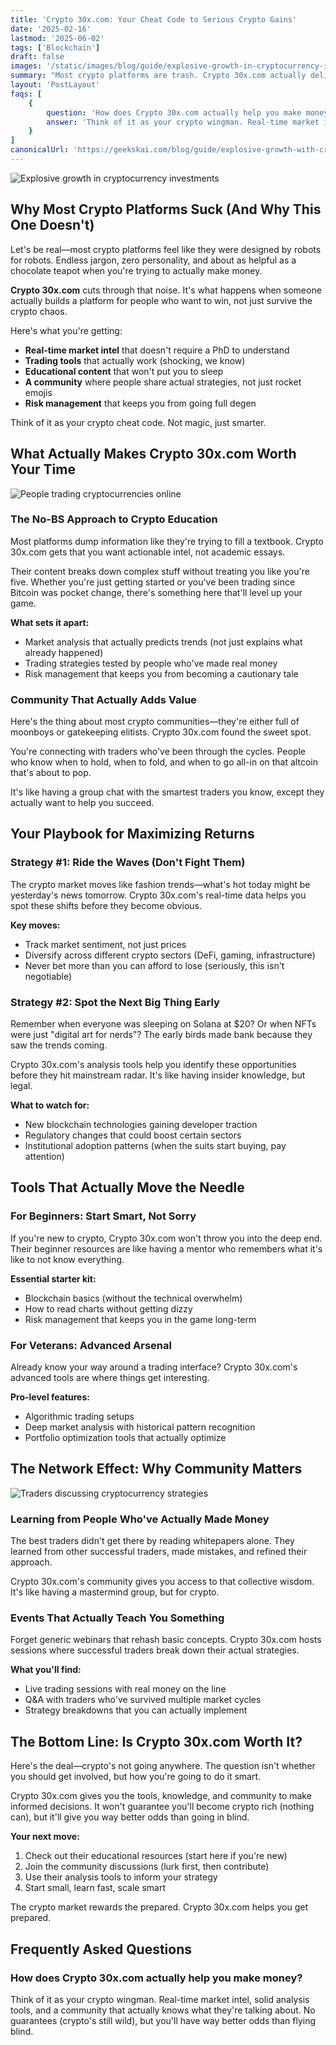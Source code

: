 ```yaml
---
title: 'Crypto 30x.com: Your Cheat Code to Serious Crypto Gains'
date: '2025-02-16'
lastmod: '2025-06-02'
tags: ['Blockchain']
draft: false
images: '/static/images/blog/guide/explosive-growth-in-cryptocurrency-investments.png'
summary: "Most crypto platforms are trash. Crypto 30x.com actually delivers the tools and intel you need to level up your portfolio. Here's why it's different."
layout: 'PostLayout'
faqs: [
    {
        question: 'How does Crypto 30x.com actually help you make money?',
        answer: 'Think of it as your crypto wingman. Real-time market intel, solid analysis tools, and a community that actually knows what they're talking about. No guarantees (crypto's still wild), but you'll have way better odds than flying blind.'
    }
]
canonicalUrl: 'https://geekskai.com/blog/guide/explosive-growth-with-crypto-30x-com/'
---
```


![Explosive growth in cryptocurrency investments](/static/images/blog/guide/explosive-growth-in-cryptocurrency-investments.png)

## Why Most Crypto Platforms Suck (And Why This One Doesn't)

Let's be real—most crypto platforms feel like they were designed by robots for robots. Endless jargon, zero personality, and about as helpful as a chocolate teapot when you're trying to actually make money.

**Crypto 30x.com** cuts through that noise. It's what happens when someone actually builds a platform for people who want to win, not just survive the crypto chaos.

Here's what you're getting:

- **Real-time market intel** that doesn't require a PhD to understand
- **Trading tools** that actually work (shocking, we know)
- **Educational content** that won't put you to sleep
- **A community** where people share actual strategies, not just rocket emojis
- **Risk management** that keeps you from going full degen

Think of it as your crypto cheat code. Not magic, just smarter.

## What Actually Makes Crypto 30x.com Worth Your Time

![People trading cryptocurrencies online](/static/images/blog/guide/people-trading-cryptocurrencies-online.png)

### The No-BS Approach to Crypto Education

Most platforms dump information like they're trying to fill a textbook. Crypto 30x.com gets that you want actionable intel, not academic essays.

Their content breaks down complex stuff without treating you like you're five. Whether you're just getting started or you've been trading since Bitcoin was pocket change, there's something here that'll level up your game.

**What sets it apart:**
- Market analysis that actually predicts trends (not just explains what already happened)
- Trading strategies tested by people who've made real money
- Risk management that keeps you from becoming a cautionary tale

### Community That Actually Adds Value

Here's the thing about most crypto communities—they're either full of moonboys or gatekeeping elitists. Crypto 30x.com found the sweet spot.

You're connecting with traders who've been through the cycles. People who know when to hold, when to fold, and when to go all-in on that altcoin that's about to pop.

It's like having a group chat with the smartest traders you know, except they actually want to help you succeed.

## Your Playbook for Maximizing Returns

### Strategy #1: Ride the Waves (Don't Fight Them)

The crypto market moves like fashion trends—what's hot today might be yesterday's news tomorrow. Crypto 30x.com's real-time data helps you spot these shifts before they become obvious.

**Key moves:**
- Track market sentiment, not just prices
- Diversify across different crypto sectors (DeFi, gaming, infrastructure)
- Never bet more than you can afford to lose (seriously, this isn't negotiable)

### Strategy #2: Spot the Next Big Thing Early

Remember when everyone was sleeping on Solana at $20? Or when NFTs were just "digital art for nerds"? The early birds made bank because they saw the trends coming.

Crypto 30x.com's analysis tools help you identify these opportunities before they hit mainstream radar. It's like having insider knowledge, but legal.

**What to watch for:**
- New blockchain technologies gaining developer traction
- Regulatory changes that could boost certain sectors
- Institutional adoption patterns (when the suits start buying, pay attention)

## Tools That Actually Move the Needle

### For Beginners: Start Smart, Not Sorry

If you're new to crypto, Crypto 30x.com won't throw you into the deep end. Their beginner resources are like having a mentor who remembers what it's like to not know everything.

**Essential starter kit:**
- Blockchain basics (without the technical overwhelm)
- How to read charts without getting dizzy
- Risk management that keeps you in the game long-term

### For Veterans: Advanced Arsenal

Already know your way around a trading interface? Crypto 30x.com's advanced tools are where things get interesting.

**Pro-level features:**
- Algorithmic trading setups
- Deep market analysis with historical pattern recognition
- Portfolio optimization tools that actually optimize

## The Network Effect: Why Community Matters

![Traders discussing cryptocurrency strategies](/static/images/blog/guide/traders-discussing-cryptocurrency-strategies.png)

### Learning from People Who've Actually Made Money

The best traders didn't get there by reading whitepapers alone. They learned from other successful traders, made mistakes, and refined their approach.

Crypto 30x.com's community gives you access to that collective wisdom. It's like having a mastermind group, but for crypto.

### Events That Actually Teach You Something

Forget generic webinars that rehash basic concepts. Crypto 30x.com hosts sessions where successful traders break down their actual strategies.

**What you'll find:**
- Live trading sessions with real money on the line
- Q&A with traders who've survived multiple market cycles
- Strategy breakdowns that you can actually implement

## The Bottom Line: Is Crypto 30x.com Worth It?

Here's the deal—crypto's not going anywhere. The question isn't whether you should get involved, but how you're going to do it smart.

Crypto 30x.com gives you the tools, knowledge, and community to make informed decisions. It won't guarantee you'll become crypto rich (nothing can), but it'll give you way better odds than going in blind.

**Your next move:**
1. Check out their educational resources (start here if you're new)
2. Join the community discussions (lurk first, then contribute)
3. Use their analysis tools to inform your strategy
4. Start small, learn fast, scale smart

The crypto market rewards the prepared. Crypto 30x.com helps you get prepared.

## Frequently Asked Questions

### How does Crypto 30x.com actually help you make money?

Think of it as your crypto wingman. Real-time market intel, solid analysis tools, and a community that actually knows what they're talking about. No guarantees (crypto's still wild), but you'll have way better odds than flying blind.

